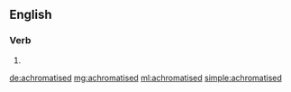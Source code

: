 ==English==

===Verb===
{{head|en}}

# {{en-past of|achromatise}}

[[de:achromatised]]
[[mg:achromatised]]
[[ml:achromatised]]
[[simple:achromatised]]